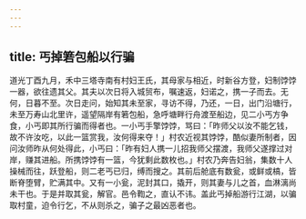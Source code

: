 ```yaml
---
---
---
```

title: 丐掉箬包船以行骗
---



道光丁酉九月，禾中三塔寺南有村妇王氏，其母家与相近，时新谷方登，妇制饽饽一器，欲往遗其父。其夫以次日将入城贸布，嘱速返，妇诺之，携一子而去。无何，日暮不至。次日走问，始知其未至家，寻访不得，乃还，一日，出门沿塘行，未至万寿山北里许，遥望隔岸有箬包船，急呼塘畔行舟渡至船边，见二小丐方争食，小丐即其所行骗而得者也。一小丐手擎饽饽，骂曰：「昨师父以汝不能乞钱，故不许汝吃，以此一篮赏我，汝何得来夺！」村农近视其饽饽，酷似妻所制者，因问汝师昨从何处得此，小丐曰：「昨有妇人携一儿招我师父摆渡，我师父遂撑过对岸，赚其进船。所携饽饽有一篮，今犹剩此数枚也。」村农乃奔告妇翁，集数十人操械而往，跃登船，则二老丐已归，缚而搜之。其前后舱底有数瓮，或鲜或槁，皆断脊堕臂，贮满其中。又有一小瓮，泥封其口，撬开，则其妻与儿之首，血淋漓尚未干也。于是并取其瓮，解官。邑令鞫之，直认不讳。盖此丐掉船游行江湖，以骗取村童，迫令行乞，不从则杀之，骗子之最凶恶者也。